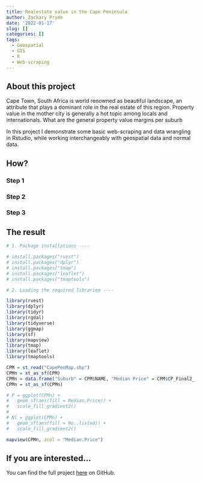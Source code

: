 ```yaml
---
title: Realestate value in the Cape Peninsula
author: Zackary Pryde
date: '2022-01-17'
slug: []
categories: []
tags:
  - Geospatial
  - GIS
  - R
  - Web-scraping
---
```


## About this project

Cape Town, South Africa is world renowned as beautiful landscape, an attribute that plays a dominant role in the real estate of this region. Property value in the mother city is generally a hot topic among locals and internationals. What are the general property value margins per suburb 

In this project I demonstrate some basic web-scraping and data wrangling in Rstudio, while working interchangeably with geospatial data and normal data. 

## How?

### Step 1

### Step 2

### Step 3


## The result

```r
# 1. Package installations ----

# install.packages("rvest")
# install.packages("dplyr")
# install.packages("tmap")
# install.packages("leaflet")
# install.packages("tmaptools")

# 2. Loading the required libraries ----

library(rvest)
library(dplyr)
library(tidyr)
library(rgdal)
library(tidyverse)
library(ggmap)
library(sf)
library(mapview)
library(tmap)
library(leaflet)
library(tmaptools)

```

```r
CPM = st_read("CapePenMap.shp")
CPMn = st_as_sf(CPM)
CPMn = data.frame("Suburb" = CPM$NAME, "Median Price" = CPM$CP_Final2_, "No. listed" = CPM$CP_Final_1, CPM$geometry)
CPMn = st_as_sf(CPMn)
```

```r
# P = ggplot(CPMn) + 
#   geom_sf(aes(fill = Median.Price)) + 
#   scale_fill_gradient2()
# 
# Nl = ggplot(CPMn) + 
#   geom_sf(aes(fill = No..listed)) + 
#   scale_fill_gradient2()
```

```r
mapview(CPMn, zcol = "Median.Price")
```

## If you are interested...

You can find the full project [here](https://github.com/ZackaryPryde/CP_Realestae) on GitHub. 

